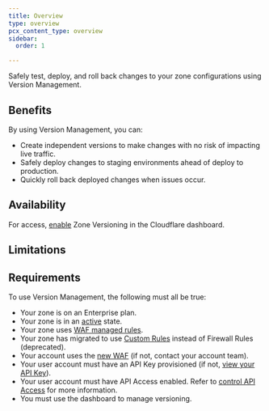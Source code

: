 ```yaml
---
title: Overview
type: overview
pcx_content_type: overview
sidebar:
  order: 1

---
```



<Description>

Safely test, deploy, and roll back changes to your zone configurations using Version Management. 
</Description>

<Plan type="enterprise" />

## Benefits

By using Version Management, you can:

* Create independent versions to make changes with no risk of impacting live traffic.
* Safely deploy changes to staging environments ahead of deploy to production.
* Quickly roll back deployed changes when issues occur.

## Availability

<FeatureTable id="account.version_management" />

For access, [enable](/version-management/how-to/enable/) Zone Versioning in the Cloudflare dashboard.

## Limitations

<Render file="product-limitations" />

## Requirements

To use Version Management, the following must all be true:

* Your zone is on an Enterprise plan.
* Your zone is in an [active](/dns/zone-setups/reference/domain-status/) state.
* Your zone uses [WAF managed rules](/waf/managed-rules/).
* Your zone has migrated to use [Custom Rules](/waf/reference/migration-guides/firewall-rules-to-custom-rules/) instead of Firewall Rules (deprecated).
* Your account uses the [new WAF](https://blog.cloudflare.com/new-cloudflare-waf/) (if not, contact your account team).
* Your user account must have an API Key provisioned (if not, [view your API Key](/fundamentals/api/get-started/keys/#view-your-global-api-key)).
* Your user account must have API Access enabled. Refer to [control API Access](/fundamentals/api/how-to/control-api-access/) for more information.
* You must use the dashboard to manage versioning.
